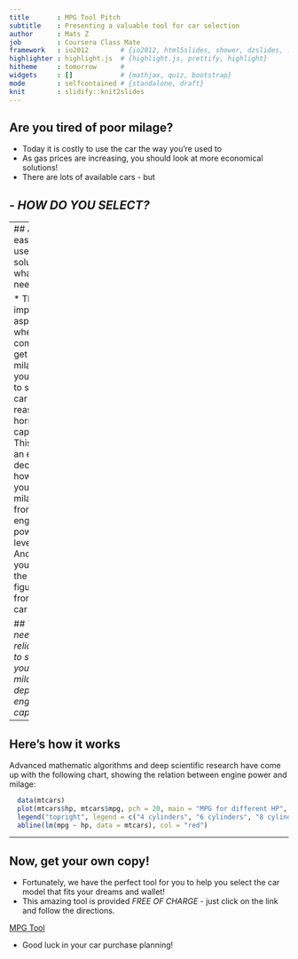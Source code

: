 ```yaml
---
title       : MPG Tool Pitch
subtitle    : Presenting a valuable tool for car selection
author      : Mats Z
job         : Coursera Class Mate
framework   : io2012        # {io2012, html5slides, shower, dzslides, ...}
highlighter : highlight.js  # {highlight.js, prettify, highlight}
hitheme     : tomorrow      # 
widgets     : []            # {mathjax, quiz, bootstrap}
mode        : selfcontained # {standalone, draft}
knit        : slidify::knit2slides
---
```


## Are you tired of poor milage?  
  
  
  
* Today it is costly to use the car the way you're used to
* As gas prices are increasing, you should look at more economical solutions!  
* There are lots of available cars - but  
  
## - *HOW DO YOU SELECT?*

--- 
## An easy-to-use solution is what you need!                        
   
                              
   
* The most important aspect when it comes to get good milage on your car, is to select a car with reasonable horsepower capacity. 
* This is not an easy decision - how can you tell the milage just from the engine power level?
* And can you trust the milage figures from the car dealer?
  
   
## *You need a reliable tool to show you how milage depends on engine capacity!*

---

## Here's how it works  
  
Advanced mathematic algorithms and deep scientific research have come up with the following chart, showing the relation between engine power and milage:

```r
  data(mtcars)
  plot(mtcars$hp, mtcars$mpg, pch = 20, main = "MPG for different HP", xlab = "HP", ylab = "MPG", col = mtcars$cyl)
  legend("topright", legend = c("4 cylinders", "6 cylinders", "8 cylinders"), pch = 20, col = c(4, 6, 8), )
  abline(lm(mpg ~ hp, data = mtcars), col = "red")
```


--- 
## Now, get your own copy!                     
                              
                              
* Fortunately, we have the perfect tool for you to help you select the car model that fits your dreams and wallet!
* This amazing tool is provided *FREE OF CHARGE* - just click on the link and follow the directions.
  
[MPG Tool](https://matsz.shinyapps.io/DevelopingDataProducts_MatsZ/)
  
* Good luck in your car purchase planning!

